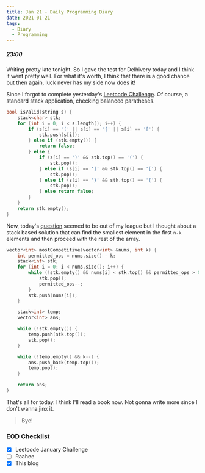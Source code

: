 ```yaml
---
title: Jan 21 - Daily Programming Diary
date: 2021-01-21
tags:
  - Diary
  - Programming
---
```


##### 23:00
Writing pretty late tonight. So I gave the test for Delhivery today and I think it went pretty well. For what it's worth, I think that there is a good chance but then again, luck never has my side now does it!

Since I forgot to complete yesterday's [Leetcode Challenge](https://leetcode.com/explore/challenge/card/january-leetcoding-challenge-2021/581/week-3-january-15th-january-21st/3610/). Of course, a standard stack application, checking balanced paratheses.

```cpp:title=valid-paratheses.cpp
bool isValid(string s) {
    stack<char> stk;
    for (int i = 0; i < s.length(); i++) {
        if (s[i] == '(' || s[i] == '{' || s[i] == '[') {
            stk.push(s[i]);
        } else if (stk.empty()) {
            return false;
        } else {
            if (s[i] == ')' && stk.top() == '(') {
                stk.pop();
            } else if (s[i] == ']' && stk.top() == '[') {
                stk.pop();
            } else if (s[i] == '}' && stk.top() == '{') {
                stk.pop();
            } else return false;
        }
    }
    return stk.empty();
}
```

Now, today's [question](https://leetcode.com/explore/challenge/card/january-leetcoding-challenge-2021/581/week-3-january-15th-january-21st/3611/) seemed to be out of my league but I thought about a stack based solution that can find the smallest element in the first `n-k` elements and then proceed with the rest of the array.

```cpp:title=find-the-most-competitive-subsequence.cpp
vector<int> mostCompetitive(vector<int> &nums, int k) {
    int permitted_ops = nums.size() - k;
    stack<int> stk;
    for (int i = 0; i < nums.size(); i++) {
        while (!stk.empty() && nums[i] < stk.top() && permitted_ops > 0) {
            stk.pop();
            permitted_ops--;
        }
        stk.push(nums[i]);
    }

    stack<int> temp;
    vector<int> ans;

    while (!stk.empty()) {
        temp.push(stk.top());
        stk.pop();
    }

    while (!temp.empty() && k--) {
        ans.push_back(temp.top());
        temp.pop();
    }

    return ans;
}
```

That's all for today. I think I'll read a book now. Not gonna write more since I don't wanna jinx it. 

> Bye!

### EOD Checklist
- [x] Leetcode January Challenge
- [ ] Raahee
- [x] This blog